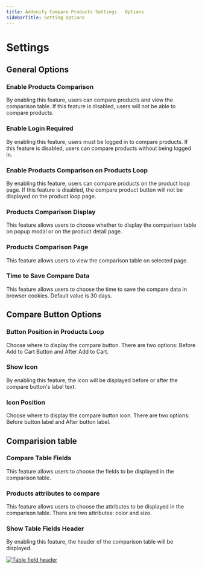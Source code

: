 ```yaml
---
title: Addonify Compare Products Settings	Options
sidebarTitle: Setting Options
---
```


# Settings


## General Options

### Enable Products Comparison

By enabling this feature, users can compare products and view the comparison table. If this feature is disabled, users will not be able to compare products.



### Enable Login Required

By enabling this feature, users must be logged in to compare products. If this feature is disabled, users can compare products without being logged in.

### Enable Products Comparison on Products Loop

By enabling this feature, users can compare products on the product loop page. If this feature is disabled, the compare product button will not be displayed on the product loop page.

### Products Comparison Display

This feature allows users to choose whether to display the comparison table on popup modal or on the product detail page.

### Products Comparison Page

This feature allows users to view the comparison table on selected page.

### Time to Save Compare Data

This feature allows users to choose the time to save the compare data in browser cookies. Default value is 30 days.


## Compare Button Options

### Button Position in Products Loop                 

Choose where to display the compare button. There are two options: Before Add to Cart Button and After Add to Cart.

### Show Icon

By enabling this feature, the icon will be displayed before or after the compare button's label text.

### Icon Position

Choose where to display the compare button icon. There are two options: Before button label and After button label.

## Comparision table

### Compare Table Fields

This feature allows users to choose the fields to be displayed in the comparison table.


### Products attributes to compare

This feature allows users to choose the attributes to be displayed in the comparison table. There are two attributes: color and size.

### Show Table Fields Header

By enabling this feature, the header of the comparison table will be displayed.


[![Table field header](/products/compare-products/table-field-header.png)](/products/compare-products/table-field-header.png)
